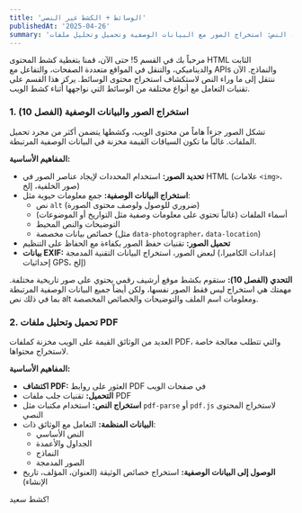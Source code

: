 ```yaml
---
title: 'الوسائط + الكشط غير النصي'
publishedAt: '2025-04-26'
summary: 'تعلم تقنيات الكشط ما وراء النص: استخراج الصور مع البيانات الوصفية وتحميل وتحليل ملفات PDF وجمع معلومات الفيديو.'
---
```


مرحباً بك في القسم 5! حتى الآن، قمنا بتغطية كشط المحتوى HTML الثابت والديناميكي، والتنقل في المواقع متعددة الصفحات، والتفاعل مع APIs والنماذج. الآن ننتقل إلى ما وراء النص لاستكشاف استخراج محتوى الوسائط. يركز هذا القسم على تقنيات التعامل مع أنواع مختلفة من الوسائط التي نواجهها أثناء كشط الويب.

### 1. استخراج الصور والبيانات الوصفية (الفصل 10)

تشكل الصور جزءاً هاماً من محتوى الويب، وكشطها يتضمن أكثر من مجرد تحميل الملفات. غالباً ما تكون السياقات القيمة مخزنة في البيانات الوصفية المرتبطة.

**المفاهيم الأساسية:**

* **تحديد الصور:** استخدام المحددات لإيجاد عناصر الصور في HTML (علامات `<img>`، صور الخلفية، إلخ)
* **استخراج البيانات الوصفية:** جمع معلومات حيوية مثل:
  * نص `alt` (ضروري للوصول ولوصف محتوى الصورة)
  * أسماء الملفات (غالباً تحتوي على معلومات وصفية مثل التواريخ أو الموضوعات)
  * التوضيحات والنص المحيط
  * خصائص بيانات مخصصة (مثل `data-photographer`، `data-location`)
* **تحميل الصور:** تقنيات حفظ الصور بكفاءة مع الحفاظ على التنظيم
* **بيانات EXIF:** لبعض الصور، استخراج البيانات التقنية المدمجة (إعدادات الكاميرا، إحداثيات GPS، إلخ)

**التحدي (الفصل 10):** ستقوم بكشط موقع أرشيف رقمي يحتوي على صور تاريخية مختلفة. مهمتك هي استخراج ليس فقط الصور نفسها، ولكن أيضاً جميع البيانات الوصفية المرتبطة بما في ذلك نص alt ومعلومات اسم الملف والتوضيحات والخصائص المخصصة.

### 2. تحميل وتحليل ملفات PDF

العديد من الوثائق القيمة على الويب مخزنة كملفات PDF، والتي تتطلب معالجة خاصة لاستخراج محتواها.

**المفاهيم الأساسية:**

* **اكتشاف PDF:** العثور على روابط PDF في صفحات الويب
* **التحميل:** تقنيات جلب ملفات PDF
* **استخراج النص:** استخدام مكتبات مثل `pdf-parse` أو `pdf.js` لاستخراج المحتوى النصي
* **البيانات المنظمة:** التعامل مع الوثائق ذات:
  * النص الأساسي
  * الجداول والأعمدة
  * النماذج
  * الصور المدمجة
* **الوصول إلى البيانات الوصفية:** استخراج خصائص الوثيقة (العنوان، المؤلف، تاريخ الإنشاء)

كشط سعيد!